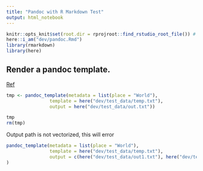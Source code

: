 ```yaml
---
title: "Pandoc with R Markdown Test"
output: html_notebook
---
```

```r
knitr::opts_knit$set(root.dir = rprojroot::find_rstudio_root_file()) # Set WD to Root
here::i_am("dev/pandoc.Rmd")
library(rmarkdown)
library(here)

```

## Render a pandoc template.

[Ref](https://pkgs.rstudio.com/rmarkdown/reference/pandoc_template.html)


```r
tmp <- pandoc_template(metadata = list(place = "World"), 
                template = here("dev/test_data/temp.txt"),
                output = here("dev/test_data/out.txt"))

tmp
rm(tmp)
```



Output path is not vectorized, this will error

```r
pandoc_template(metadata = list(place = "World"), 
                template = here("dev/test_data/temp.txt"),
                output = c(here("dev/test_data/out1.txt"), here("dev/test_data/out1.txt"))
)
```

